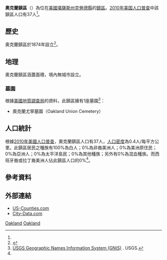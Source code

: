 {{noteTA
|G1=USState
}}
{{Infobox settlement
|official_name = 奧克蘭鎮區
|native_name = Oakland Township
|settlement_type = 鎮區
|image_map = Map highlighting Oakland Township, Cloud County, Kansas.svg
|map_caption = 奧克蘭鎮區在克勞德縣的位置
|coordinates_display = inline,title
|coordinates_region = US-KS
|subdivision_type = [[世界政區索引|國家]]
|subdivision_name = [[美国|美国]]
|subdivision_type1 = [[美國行政區劃|州]]
|subdivision_name1 = [[堪薩斯州|堪薩斯州]]
|subdivision_type2 = [[堪萨斯州行政区划|縣]]
|subdivision_name2 = [[克勞德縣_(堪薩斯州)|克勞德縣]]
|area_total_km2 = 93.53
|area_land_km2 = 93.39
|area_water_km2 = 0.14
|area_total_sq_mi = 36.11
|area_land_sq_mi = 36.06
|area_water_sq_mi = 0.05
|area_water_percent = 0.15
|population_as_of = [[2010年美国人口普查|2010]]
|population_footnotes = <ref name=census>{{cite web|url=http://www.census.gov/geo/www/gazetteer/gazetteer2010.html|title=2010 Census Gazetteer Files|publisher=[[美国人口调查局|美国人口调查局]]|accessdate=2016-03-26|archive-url=https://web.archive.org/web/20121021075704/http://www.census.gov/geo/www/gazetteer/gazetteer2010.html|archive-date=2012-10-21|dead-url=yes}}</ref>
|population_total = 37
|population_density_km2 = auto
|elevation_footnotes = 
|elevation_m = 467
|elevation_ft = 1532
|latd = 39
|latm = 21
|lats = 30
|latNS = N
|longd = 97
|longm = 32
|longs = 11
|longEW = W
|postal_code_type =
|postal_code = 
|blank_name = [[地名信息系统|GNIS]] ID
|blank_info = [http://geonames.usgs.gov/pls/gnispublic/f?p=gnispq:3:::NO::P3_FID:0475997 0475997]
|website = 
|footnotes = 
}}

'''奧克蘭鎮區'''（{{lang-en|'''Oakland Township'''}}）為位在[[美國|美國]][[堪薩斯州|堪薩斯州]][[克勞德縣_(堪薩斯州)|克勞德縣]]的[[行政鎮區|鎮區]]。[[2010年美国人口普查|2010年美国人口普查]]中該鎮區人口有37人<ref name=census/>。

==歷史==
奧克蘭鎮區於1874年設立<ref>{{cite book | url=http://books.google.com/books?id=a3YUAAAAYAAJ&pg=PA74#v=onepage&q&f=false | title=Biographical History of Cloud County, Kansas: Biographies of Representative Citizens. Illustrated with Portraits of Prominent People, Cuts of Homes, Stock, Etc. | publisher=Wilson, Humphrey & Company | author=Hollibaugh, E. F. | year=1903 | pages=74 | access-date=2016-03-26 | archive-date=2014-07-19 | archive-url=https://web.archive.org/web/20140719044457/http://books.google.com/books?id=a3YUAAAAYAAJ&pg=PA74#v=onepage&q&f=false | dead-url=no }}</ref>。

==地理==
奧克蘭鎮區涵蓋面積{{convert|93.53|km2|sqmi}}，境內無城市設立。

===墓園===
根據[[美國地質調查局|美國地質調查局]]的資料，此鎮區擁有1座墓園<ref>[http://geonames.usgs.gov/domestic/index.html USGS Geographic Names Information System (GNIS)] {{Wayback|url=http://geonames.usgs.gov/domestic/index.html |date=20190428150204 }}. USGS.</ref>：
*奧克蘭尤寧墓園（Oakland Union Cemetery）

==人口統計==
根據[[2010年美國人口普查|2010年美國人口普查]]，奧克蘭鎮區人口有37人，[[人口密度|人口密度]]為0.4人/每平方公里。此鎮區居民之種族有100%為白人；0%為非裔美洲人；0%為美洲原住民；0%為亞洲人；0%為太平洋島民；0%為其他種族；另外有0%為混血種族。而西班牙裔或拉丁裔美洲人佔此鎮區人口的0%<ref name=census/>。

==參考資料==
{{reflist}}

==外部連結==
* [https://web.archive.org/web/20080723112151/http://www.us-counties.com/localgov/kansas.html US-Counties.com]
* [http://www.city-data.com/township/Oakland-Cloud-KS.html City-Data.com] {{Wayback|url=http://www.city-data.com/township/Oakland-Cloud-KS.html |date=20190719144457 }}

{{克勞德縣 (堪薩斯州)}}

[[Category:克勞德縣鎮區_(堪薩斯州)|Oakland]]
[[Category:堪薩斯州鎮區|Oakland]]